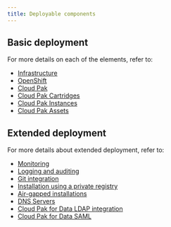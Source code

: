 ```yaml
---
title: Deployable components
---
```


## Basic deployment

For more details on each of the elements, refer to:
* [Infrastructure](/cpd-design/components/infrastructure)
* [OpenShift](/cpd-design/components/openshift)
* [Cloud Pak](/cpd-design/components/cloud-pak)
* [Cloud Pak Cartridges](/cpd-design/components/cp4d-cartridges)
* [Cloud Pak Instances](/cpd-design/components/cp4d-instances)
* [Cloud Pak Assets](/cpd-design/components/cp4d-assets)

## Extended deployment

For more details about extended deployment, refer to:
* [Monitoring](/cpd-design/components/monitoring)
* [Logging and auditing](/cpd-design/components/logging-auditing)
* [Git integration](/cpd-design/components/git)
* [Installation using a private registry](/cpd-design/components/private-registry)
* [Air-gapped installations](/advanced/air-gapped-installation)
* [DNS Servers](/cpd-design/components/dns)
* [Cloud Pak for Data LDAP integration](/cpd-design/components/cp4d-ldap)
* [Cloud Pak for Data SAML](/cpd-design/components/cp4d-saml)
